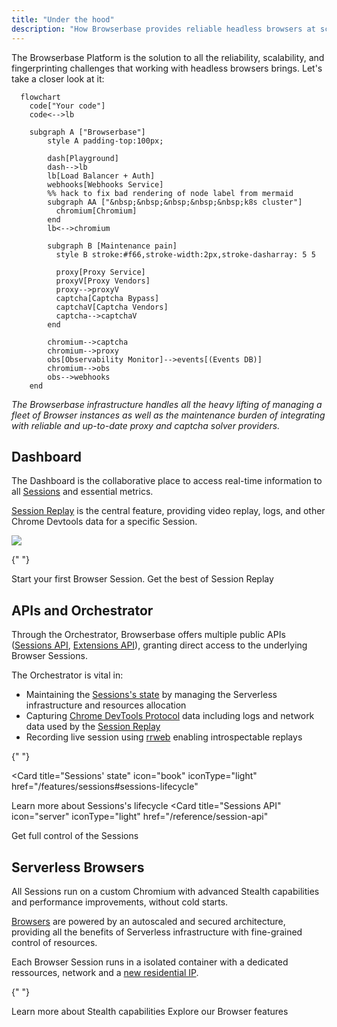```yaml
---
title: "Under the hood"
description: "How Browserbase provides reliable headless browsers at scale."
---
```


The Browserbase Platform is the solution to all the reliability, scalability,
and fingerprinting challenges that working with headless browsers brings. Let's
take a closer look at it:

```mermaid
  flowchart
    code["Your code"]
    code<-->lb

    subgraph A ["Browserbase"]
        style A padding-top:100px;

        dash[Playground]
        dash-->lb
        lb[Load Balancer + Auth]
        webhooks[Webhooks Service]
        %% hack to fix bad rendering of node label from mermaid
        subgraph AA ["&nbsp;&nbsp;&nbsp;&nbsp;&nbsp;k8s cluster"]
          chromium[Chromium]
        end
        lb<-->chromium

        subgraph B [Maintenance pain]
          style B stroke:#f66,stroke-width:2px,stroke-dasharray: 5 5

          proxy[Proxy Service]
          proxyV[Proxy Vendors]
          proxy-->proxyV
          captcha[Captcha Bypass]
          captchaV[Captcha Vendors]
          captcha-->captchaV
        end

        chromium-->captcha
        chromium-->proxy
        obs[Observability Monitor]-->events[(Events DB)]
        chromium-->obs
        obs-->webhooks
    end
```

_The Browserbase infrastructure handles all the heavy lifting of managing a fleet of Browser instances as well as the maintenance burden of integrating with reliable and up-to-date proxy and captcha solver providers._

## Dashboard

The Dashboard is the collaborative place to access real-time information to all
[Sessions](/features/sessions) and essential metrics.

[Session Replay](/features/session-replay) is the central feature, providing video
replay, logs, and other Chrome Devtools data for a specific Session.

<Frame caption="Session Replay gives you full visibility on a Session's run.">
  <img src="/images/quickstart/session-replay.png" />
</Frame>

<CardGroup cols={2}>

{" "}

<Card title="Quickstart" icon="book" iconType="light" href="/quickstart">
  Start your first Browser Session.
</Card>
<Card
  title="Session Replay"
  icon="book"
  iconType="light"
  href="/features/session-replay"
>
  Get the best of Session Replay
</Card>

</CardGroup>

## APIs and Orchestrator

Through the Orchestrator, Browserbase offers multiple public APIs
([Sessions API](/api-reference/sessions),
[Extensions API](/api-reference/extensions)), granting direct access to the
underlying Browser Sessions.

The Orchestrator is vital in:

- Maintaining the [Sessions's state](/features/sessions#sessions-lifecycle) by managing
  the Serverless infrastructure and resources allocation
- Capturing [Chrome DevTools Protocol](https://chromedevtools.github.io/devtools-protocol/) data including logs and network data used
  by the [Session Replay](/features/session-replay)
- Recording live session using [rrweb](https://www.rrweb.io/) enabling introspectable replays

<CardGroup cols={2}>

{" "}

<Card
  title="Sessions' state"
  icon="book"
  iconType="light"
  href="/features/sessions#sessions-lifecycle"
>
  Learn more about Sessions's lifecycle
</Card>
<Card
  title="Sessions API"
  icon="server"
  iconType="light"
  href="/reference/session-api"
>
  Get full control of the Sessions
</Card>

</CardGroup>

## Serverless Browsers

All Sessions run on a custom Chromium with advanced Stealth capabilities and
performance improvements, without cold starts.

[Browsers](/features/browsers) are powered by an autoscaled and secured architecture,
providing all the benefits of Serverless infrastructure with fine-grained
control of resources.

Each Browser Session runs in a isolated container with a dedicated ressources, network and a [new residential IP](/features/stealth-mode).

<CardGroup cols={2}>

{" "}

<Card title="Stealth mode" icon="book" iconType="light" href="/features/stealth-mode">
  Learn more about Stealth capabilities
</Card>
<Card title="Browsers" icon="server" iconType="light" href="/features/browsers">
  Explore our Browser features
</Card>

</CardGroup>
